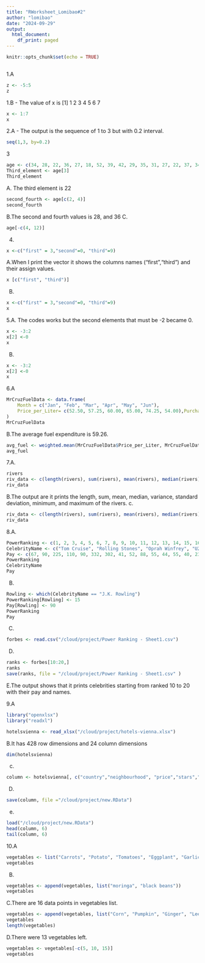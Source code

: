 ```yaml
---
title: "RWorksheet_Lomibao#2"
author: "lomibao"
date: "2024-09-29"
output:
  html_document:
    df_print: paged
---
```


```r
knitr::opts_chunk$set(echo = TRUE)
```
```r

```
1.A
```r
z <- -5:5
z
```
1.B - The value of x is [1] 1 2 3 4 5 6 7
```r
x <- 1:7
x
```
2.A - The output is the sequence of 1 to 3 but with 0.2 interval.
```r
seq(1,3, by=0.2)
```
3
```r
age <- c(34, 28, 22, 36, 27, 18, 52, 39, 42, 29, 35, 31, 27, 22, 37, 34, 19, 20, 57, 49, 50, 37, 46, 25, 17, 37, 43, 53, 41, 51, 35, 24, 33, 41, 53, 40, 18, 44, 38, 41, 48, 27, 39, 19, 30, 61, 54, 58, 26, 18)
Third_element <- age[3]
Third_element
```
A. The third element is 22

```r
second_fourth <- age[c(2, 4)]
second_fourth
```
B.The second and fourth values is 28, and 36
C.
```r
age[-c(4, 12)]
```
4.
```r
x <-c("first" = 3,"second"=0, "third"=9)

```
A.When I print the vector it shows the columns names ("first","third") and their assign values.
```r
x [c("first", "third")]
```
B.
```r
x <-c("first" = 3,"second"=0, "third"=9)
x
```
5.A. The codes works but the second elements that must be -2 became 0.
```r
x <- -3:2
x[2] <-0
x
```
B.
```r
x <- -3:2
x[2] <-0
x
```
6.A
```r
MrCruzFuelData <- data.frame(
    Month = c("Jan", "Feb", "Mar", "Apr", "May", "Jun"),
    Price_per_Liter= c(52.50, 57.25, 60.00, 65.00, 74.25, 54.00),Purchase_quantity= c(25, 30, 40, 50, 10, 45)
)
MrCruzFuelData
```
B.The average fuel expenditure is 59.26.
```r
avg_fuel <- weighted.mean(MrCruzFuelData$Price_per_Liter, MrCruzFuelData$Purchase_quantity)
avg_fuel
```
7.A.
```r
rivers
riv_data <- c(length(rivers), sum(rivers), mean(rivers), median(rivers), var(rivers), sd(rivers), min(rivers), max(rivers))
riv_data
```
B.The output are it prints the length, sum, mean, median, variance, standard deviation, minimum, and maximum of the rivers.
c.
```r
riv_data <- c(length(rivers), sum(rivers), mean(rivers), median(rivers), var(rivers), sd(rivers), min(rivers), max(rivers))
riv_data
```
8.A.
```r

PowerRanking <- c(1, 2, 3, 4, 5, 6, 7, 8, 9, 10, 11, 12, 13, 14, 15, 16, 17, 18, 19, 20, 21, 22, 23, 24, 25)
CelebrityName <- c("Tom Cruise", "Rolling Stones", "Oprah Winfrey", "U2", "Tiger Woods", "Steven Spielberg", "Howard Stern", "50 Cent", "Cast of the Sopranos", "Dan Brown", "Bruce Springsteen", "Donald Trump", "Muhammad Ali", "Paul McCartney", "George Lucas", "Elton John", "David Letterman", "Phil Mickelson", "J.K. Rowling", "Brad Pitt", "Peter Jackson", "Dr. Phil McGraw", "Jay Leno", "Celine Dion", "Kobe Bryant")
Pay <- c(67, 90, 225, 110, 90, 332, 302, 41, 52, 88, 55, 44, 55, 40, 233, 34, 40, 47, 75, 25, 39, 45, 32, 40, 31)
PowerRanking
CelebrityName
Pay
```
B.
```r
Rowling <- which(CelebrityName == "J.K. Rowling") 
PowerRanking[Rowling] <- 15
Pay[Rowling] <- 90
PowerRanking
Pay
```
C.
```r
forbes <- read.csv("/cloud/project/Power Ranking - Sheet1.csv")
```
D.
```r
ranks <- forbes[10:20,]
ranks
save(ranks, file = "/cloud/project/Power Ranking - Sheet1.csv" )
```
E.The output shows that it prints celebrities starting from ranked 10 to 20 with their pay and names.

9.A
```r
library("openxlsx")
library("readxl")

hotelsvienna <- read_xlsx("/cloud/project/hotels-vienna.xlsx")
```
B.It has 428 row dimensions and 24 column dimensions
```r
dim(hotelsvienna)
```
c.
```r
column <- hotelsvienna[, c("country","neighbourhood", "price","stars","accommodation_type","rating")]
```
D.
```r
save(column, file ="/cloud/project/new.RData")
```
e.
```r
load("/cloud/project/new.RData")
head(column, 6)
tail(column, 6)
```
10.A
```r
vegetables <- list("Carrots", "Potato", "Tomatoes", "Eggplant", "Garlic", "Raddish", "Cabbage", "Chili", "Onion", "String Beans" )
vegetables
```
B.
```r
vegetables <- append(vegetables, list("moringa", "black beans"))
vegetables
```
C.There are 16 data points in vegetables list.
```r
vegetables <- append(vegetables, list("Corn", "Pumpkin", "Ginger", "Leek"))
vegetables
length(vegetables)
```
D.There were 13 vegetables left.
```r
vegetables <- vegetables[-c(5, 10, 15)]
vegetables
```


